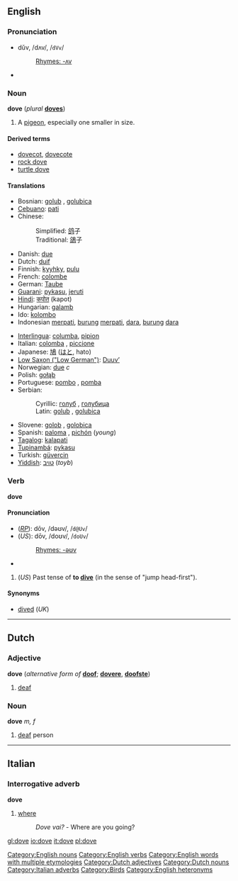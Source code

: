 {{See|Dove}}

==English==
===Pronunciation===
*dŭv, /dʌv/, /<tt>dVv</tt>/
*:[[Rhymes:English:-ʌv|Rhymes: -ʌv]]
*{{audio|en-us-dove-noun.ogg|Audio (US), noun}}

=== Noun ===
{{wikipedia}}
'''dove''' (''plural'' '''[[doves]]''')

#A [[pigeon]], especially one smaller in size.

====Derived terms====
*[[dovecot]], [[dovecote]]
*[[rock dove]]
*[[turtle dove]]

====Translations====
{{top}}
*Bosnian: [[golub#Bosnian|golub]] {{m}}, [[golubica#Bosnian|golubica]] {{f}}
*[[Cebuano]]: [[pati]]
*Chinese:
*:Simplified: [[鸽]]子
*:Traditional: [[鴿]]子
*Danish: [[due]] {{c}}
*Dutch: [[duif]] {{f}}
*Finnish: [[kyyhky]], [[pulu]]
*French: [[colombe]] {{f}}
*German: [[Taube]] {{f}}
*[[Guarani]]: [[pykasu]], [[jeruti]]
*[[Hindi]]: [[कपोत]] (kapot)
*Hungarian: [[galamb]]
*Ido: [[kolombo]]
*Indonesian [[merpati]], [[burung]] [[merpati]], [[dara]], [[burung]] [[dara]]
{{mid}}
*[[Interlingua]]: [[columba]], [[pipion]]
*Italian: [[colomba]] {{f}}, [[piccione]]
*Japanese: [[鳩]] ([[はと]], hato)
*[[Low Saxon ("Low German")]]: [[Duuv’]] {{m}}
*Norwegian: [[due]] ''c''
*Polish: [[gołąb]] {{m}}
*Portuguese: [[pombo]] {{m}}, [[pomba]] {{f}}
*Serbian:
*:Cyrillic: [[голуб#Serbian|голуб]] {{m}}, [[голубица#Serbian|голубица]] {{f}}
*:Latin: [[golub#Serbian|golub]] {{m}}, [[golubica#Serbian|golubica]] {{f}}
*Slovene: [[golob]] {{m}}, [[golobica]] {{f}}
*Spanish: [[paloma]] {{f}}, [[pichón]] {{m}} (''young'')
*[[Tagalog]]: [[kalapati]]
*[[Tupinambá]]: [[pykasu]]
*Turkish: [[güvercin]]
*[[Yiddish]]: [[טױב]] (''toyb'')
{{bottom}}

=== Verb ===
'''dove'''

====Pronunciation====
*(''[[RP]]''): dōv, /dəʊv/, /<tt>d@Uv</tt>/
*(''US''): dōv, /doʊv/, /<tt>doUv</tt>/
*:[[Rhymes:English:-əʊv|Rhymes: -əʊv]]
*{{audio|en-us-dove-verb.ogg|Audio (US), verb}}

#(''US'') Past tense of '''to [[dive]]''' (in the sense of "jump head-first").

==== Synonyms ====
*[[dive]]d (''UK'')

<!--These translations belong in the pages that translate the infinitive.
==== Translations ====
*Dutch: [[gedoken]]
*Finnish: [[sukelsi]]
*French: [[plongea]]
*Indonesian: [[terjun]]
*Italian: [[tuffò]]
*Japanese: [[潜った]] ([[もぐった]], mogutta) (?)
-->

[[Category:English nouns]]
[[Category:English verbs]]
[[Category:English words with multiple etymologies]]

----
==Dutch==
=== Adjective ===
'''dove''' (''alternative form of'' '''[[doof]]'''; {{compar}} '''[[dovere]]''', {{superl}} '''[[doofste]]''')

#[[deaf]]

=== Noun ===
'''dove''' ''m, f''

#[[deaf]] person

[[Category:Dutch adjectives]]
[[Category:Dutch nouns]]
----
==Italian==
=== Interrogative adverb ===
'''dove'''

# [[where]]
#:''Dove vai?'' - Where are you going?
[[Category:Italian adverbs]]

[[Category:Birds]]
[[Category:English heteronyms]]

[[gl:dove]]
[[io:dove]]
[[it:dove]]
[[pl:dove]]